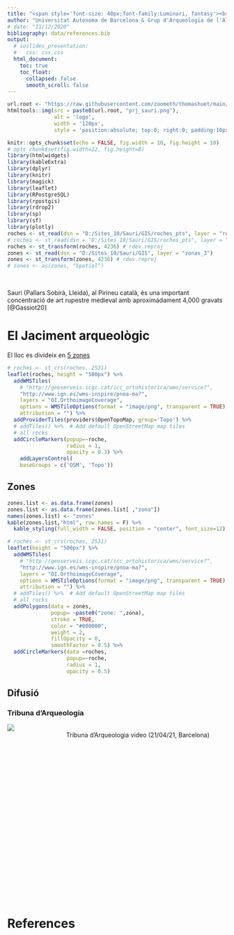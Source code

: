 ```yaml
---
title: "<span style='font-size: 40px;font-family:Luminari, fantasy'><b>Sauri Pallars</b></style> <span style='font-size: 30px'> <br>art rupestre medieval al Pirineu català</style>"
author: "Universitat Autonoma de Barcelona & Grup d'Arqueologia de l'Alta Muntanya (UAB-GAAM)"
# date: "11/12/2020"
bibliography: data/references.bib
output:
  # ioslides_presentation:
  #   css: css.css
  html_document:
    toc: true
    toc_float:
      collapsed: false
      smooth_scroll: false
---
```


```r
url.root <- "https://raw.githubusercontent.com/zoometh/thomashuet/main/img/"
htmltools::img(src = paste0(url.root, "prj_sauri.png"), 
               alt = 'logo', 
               width = '120px',
               style = 'position:absolute; top:0; right:0; padding:10px;')
```

```r
knitr::opts_chunk$set(echo = FALSE, fig.width = 10, fig.height = 10)
# opts_chunk$set(fig.width=12, fig.height=8)
library(htmlwidgets)
library(kableExtra)
library(dplyr)
library(knitr)
library(magick)
library(leaflet)
library(RPostgreSQL)
library(rpostgis)
library(rdrop2)
library(sp)
library(sf)
library(plotly)
roches <- st_read(dsn = "D:/Sites_10/Sauri/GIS/roches_pts", layer = "roches_all")
# roches <- st_read(dsn = "D:/Sites_10/Sauri/GIS/roches_pts", layer = "roches_all")
roches <- st_transform(roches, 4236) # rdev.reproj
zones <- st_read(dsn = "D:/Sites_10/Sauri/GIS", layer = "zonas_3")
zones <- st_transform(zones, 4236) # rdev.reproj
# zones <- as(zones, "Spatial")


```
&nbsp;

Sauri (Pallars Sobirà, Lleida), al Pirineu català, és una important concentració de art rupestre medieval amb aproximadament 4,000 gravats [@Gassiot20]
  

# El Jaciment arqueològic {#ra}

El lloc es divideix en [5 zones](#SZ)

```r
# roches <- st_crs(roches, 2531)
leaflet(roches, height = "500px") %>%
  addWMSTiles(
    # "http://geoserveis.icgc.cat/icc_ortohistorica/wms/service?",
    "http://www.ign.es/wms-inspire/pnoa-ma?",
    layers = "OI.OrthoimageCoverage",
    options = WMSTileOptions(format = "image/png", transparent = TRUE),
    attribution = "") %>% 
  addProviderTiles(providers$OpenTopoMap, group='Topo') %>%
  # addTiles() %>%  # Add default OpenStreetMap map tiles
  # all rocks
  addCircleMarkers(popup=~roche,
                   radius = 1,
                   opacity = 0.3) %>%
    addLayersControl(
    baseGroups = c('OSM', 'Topo'))
```

## Zones {#SZ}

```r
zones.list <- as.data.frame(zones)
zones.list <- as.data.frame(zones.list[ ,"zona"])
names(zones.list) <- "zones"
kable(zones.list,"html", row.names = F) %>%
  kable_styling(full_width = FALSE, position = "center", font_size=12)
```

```r
# roches <- st_crs(roches, 2531)
leaflet(height = "500px") %>%
  addWMSTiles(
    # "http://geoserveis.icgc.cat/icc_ortohistorica/wms/service?",
    "http://www.ign.es/wms-inspire/pnoa-ma?",
    layers = "OI.OrthoimageCoverage",
    options = WMSTileOptions(format = "image/png", transparent = TRUE),
    attribution = "") %>% 
  # addTiles() %>%  # Add default OpenStreetMap map tiles
  # all rocks
  addPolygons(data = zones,
              popup= ~paste0("zone: ",zona),
              stroke = TRUE,
              color = "#000000",
              weight = 2,
              fillOpacity = 0,
              smoothFactor = 0.5) %>%
  addCircleMarkers(data =roches,
                   popup=~roche,
                   radius = 1,
                   opacity = 0.5)
```

## Difusió

### Tribuna d'Arqueologia

<div style="width:600px; height:400px; margin: auto">
[![](https://raw.githubusercontent.com/zoometh/Sauri/main/img/tribuna21.png)](https://www.youtube.com/watch?v=4b7gLw4NV_E)
<center>Tribuna d'Arqueologia video (21/04/21, Barcelona)</center>
</div>

# References


  
